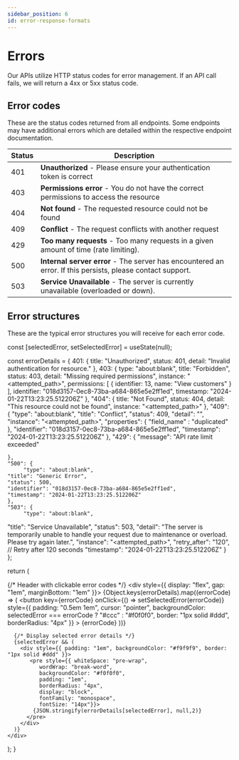 ```yaml
---
sidebar_position: 6
id: error-response-formats
---
```


# Errors

Our APIs utilize HTTP status codes for error management. If an API call fails, we will return a 4xx or 5xx status code.

## Error codes

These are the status codes returned from all endpoints. Some endpoints may have additional errors which are detailed within the respective endpoint documentation.

| Status | Description |
|--------|-------------|
| 401    | **Unauthorized** - Please ensure your authentication token is correct |
| 403    | **Permissions error** - You do not have the correct permissions to access the resource |
| 404    | **Not found** - The requested resource could not be found |
| 409    | **Conflict** - The request conflicts with another request |
| 429    | **Too many requests** - Too many requests in a given amount of time (rate limiting). |
| 500    | **Internal server error** - The server has encountered an error. If this persists, please contact support. |
| 503    | **Service Unavailable** - The server is currently unavailable (overloaded or down). |

## Error structures

These are the typical error structures you will receive for each error code.

<ToggleErrorTable />

  const [selectedError, setSelectedError] = useState(null);

  const errorDetails = {
    401: {
      title: "Unauthorized",
      status: 401,
      detail: "Invalid authentication for resource."
    },
    403: {
      type: "about:blank",
      title: "Forbidden",
      status: 403,
      detail: "Missing required permissions",
      instance: "<attempted_path>",
      permissions: [
        {
          identifier: 13,
          name: "View customers"
        }
      ],
      identifier: "018d3157-0ec8-73ba-a684-865e5e2ff1ed",
      timestamp: "2024-01-22T13:23:25.512206Z"
    },
    "404": {
      title: "Not Found",
      status: 404,
      detail: "This resource could not be found",
      instance: "<attempted_path>"
    },
    "409": {
    "type": "about:blank",
    "title": "Conflict",
    "status": 409,
    "detail": "<formatted SQL detailMessage>",
    "instance": "<attempted_path>",
    "properties": {
        "field_name" : "duplicated"
    },
    "identifier": "018d3157-0ec8-73ba-a684-865e5e2ff1ed",
    "timestamp": "2024-01-22T13:23:25.512206Z"
    },
    "429": {
  "message": "API rate limit exceeded"

    },
    "500": {
         "type": "about:blank",
    "title": "Generic Error",
    "status": 500,
    "identifier": "018d3157-0ec8-73ba-a684-865e5e2ff1ed",
    "timestamp": "2024-01-22T13:23:25.512206Z"
    },
    "503": {
         "type": "about:blank",
  "title": "Service Unavailable",
  "status": 503,
  "detail": "The server is temporarily unable to handle your request due to maintenance or overload. Please try again later.",
  "instance": "<attempted_path>",
  "retry_after": "120", // Retry after 120 seconds
  "timestamp": "2024-01-22T13:23:25.512206Z"
    }
  };
  
  return (
    <div>
      {/* Header with clickable error codes */}
      <div style={{ display: "flex", gap: "1em", marginBottom: "1em" }}>
        {Object.keys(errorDetails).map((errorCode) => (
          <button
            key={errorCode}
            onClick={() => setSelectedError(errorCode)}
            style={{
              padding: "0.5em 1em",
              cursor: "pointer",
              backgroundColor: selectedError === errorCode ? "#ccc" : "#f0f0f0",
              border: "1px solid #ddd",
              borderRadius: "4px"
            }}
          >
            {errorCode}
          </button>
        ))}
      </div>

      {/* Display selected error details */}
      {selectedError && (
        <div style={{ padding: "1em", backgroundColor: "#f9f9f9", border: "1px solid #ddd" }}>
           <pre style={{ whiteSpace: "pre-wrap",
              wordWrap: "break-word",
              backgroundColor: "#f0f0f0",
              padding: "1em",
              borderRadius: "4px",
              display: "block",
              fontFamily: "monospace",
              fontSize: "14px"}}>
            {JSON.stringify(errorDetails[selectedError], null,2)}
          </pre>
        </div>
      )}
    </div>
  );
}
  